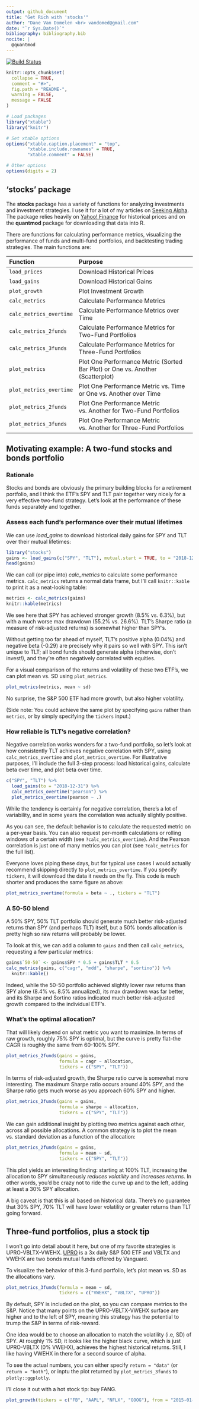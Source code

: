 ```yaml
---
output: github_document
title: "Get Rich with 'stocks'"
author: "Dane Van Domelen <br> vandomed@gmail.com"
date: "`r Sys.Date()`"
bibliography: bibliography.bib
nocite: | 
  @quantmod
---
```


<!-- README.md is generated from README.Rmd. Please edit that file -->

[![Build Status](https://travis-ci.org/vandomed/stocks.svg?branch=master)](https://travis-ci.org/vandomed/stocks)

```r
knitr::opts_chunk$set(
  collapse = TRUE,
  comment = "#>",
  fig.path = "README-",
  warning = FALSE, 
  message = FALSE
)
```

```r

# Load packages
library("xtable")
library("knitr")

# Set xtable options
options("xtable.caption.placement" = "top", 
        "xtable.include.rownames" = TRUE, 
        "xtable.comment" = FALSE)

# Other options
options(digits = 2)
```

## 'stocks' package

The **stocks** package has a variety of functions for analyzing investments and investment strategies. I use it for a lot of my articles on [Seeking Alpha](https://seekingalpha.com/author/dane-van-domelen/articles#regular_articles). The package relies heavily on [Yahoo! Finance](https://finance.yahoo.com/) for historical prices and on the **quantmod** package for downloading that data into R.

There are functions for calculating performance metrics, visualizing the performance of funds and multi-fund portfolios, and backtesting trading strategies. The main functions are:

| Function                  |Purpose
|:--------------------------|:-----------------------------------------------------
|`load_prices`              |Download Historical Prices
|`load_gains`               |Download Historical Gains
|`plot_growth`              |Plot Investment Growth
|`calc_metrics`             |Calculate Performance Metrics
|`calc_metrics_overtime`    |Calculate Performance Metrics over Time
|`calc_metrics_2funds`      |Calculate Performance Metrics for Two-Fund Portfolios
|`calc_metrics_3funds`      |Calculate Performance Metrics for Three-Fund Portfolios
|`plot_metrics`             |Plot One Performance Metric (Sorted Bar Plot) or One vs. Another (Scatterplot)
|`plot_metrics_overtime`    |Plot One Performance Metric vs. Time or One vs. Another over Time
|`plot_metrics_2funds`      |Plot One Performance Metric vs. Another for Two-Fund Portfolios
|`plot_metrics_3funds`      |Plot One Performance Metric vs. Another for Three-Fund Portfolios


## Motivating example: A two-fund stocks and bonds portfolio

### Rationale

Stocks and bonds are obviously the primary building blocks for a retirement portfolio, and I think the ETF's SPY and TLT pair together very nicely for a very effective two-fund strategy. Let's look at the performance of these funds separately and together.

### Assess each fund's performance over their mutual lifetimes

We can use *load_gains* to download historical daily gains for SPY and TLT over their mutual lifetimes:

```r
library("stocks")
gains <- load_gains(c("SPY", "TLT"), mutual.start = TRUE, to = "2018-12-31")
head(gains)
```

We can call (or pipe into) *calc_metrics* to calculate some performance metrics. `calc_metrics` returns a normal data frame, but I'll call `knitr::kable` to print it as a neat-looking table:

```r
metrics <- calc_metrics(gains)
knitr::kable(metrics)
```

We see here that SPY has achieved stronger growth (8.5% vs. 6.3%), but with a much worse max drawdown (55.2% vs. 26.6%). TLT's Sharpe ratio (a measure of risk-adjusted returns) is somewhat higher than SPY's. 

Without getting too far ahead of myself, TLT's positive alpha (0.04%) and negative beta (-0.29) are precisely why it pairs so well with SPY. This isn't unique to TLT; all bond funds should generate alpha (otherwise, don't invest!), and they're often negatively correlated with equities. 

For a visual comparison of the returns and volatility of these two ETF's, we can plot mean vs. SD using `plot_metrics`. 

```r
plot_metrics(metrics, mean ~ sd)
```

No surprise, the S&P 500 ETF had more growth, but also higher volatility.

(Side note: You could achieve the same plot by specifying `gains` rather than `metrics`, or by simply specifying the `tickers` input.)


### How reliable is TLT's negative correlation?

Negative correlation works wonders for a two-fund portfolio, so let's look at how consistently TLT achieves negative correlation with SPY, using `calc_metrics_overtime` and `plot_metrics_overtime`. For illustrative purposes, I'll include the full 3-step process: load historical gains, calculate beta over time, and plot beta over time.

```r
c("SPY", "TLT") %>%
  load_gains(to = "2018-12-31") %>%
  calc_metrics_overtime("pearson") %>%
  plot_metrics_overtime(pearson ~ .)
```

While the tendency is certainly for negative correlation, there's a lot of variability, and in some years the correlation was actually slightly positive.

As you can see, the default behavior is to calculate the requested metric on a per-year basis. You can also request per-month calculations or rolling windows of a certain width (see `?calc_metrics_overtime`). And the Pearson correlation is just one of many metrics you can plot (see `?calc_metrics` for the full list).

Everyone loves piping these days, but for typical use cases I would actually recommend skipping directly to `plot_metrics_overtime`. If you specify `tickers`, it will download the data it needs on the fly. This code is much shorter and produces the same figure as above:

```r
plot_metrics_overtime(formula = beta ~ ., tickers = "TLT")
```


### A 50-50 blend

A 50% SPY, 50% TLT portfolio should generate much better risk-adjusted returns than SPY (and perhaps TLT) itself, but a 50% bonds allocation is pretty high so raw returns will probably be lower.

To look at this, we can add a column to `gains` and then call `calc_metrics`, requesting a few particular metrics:

```r
gains$`50-50` <- gains$SPY * 0.5 + gains$TLT * 0.5
calc_metrics(gains, c("cagr", "mdd", "sharpe", "sortino")) %>%
  knitr::kable()
```

Indeed, while the 50-50 portfolio achieved slightly lower raw returns than SPY alone (8.4% vs. 8.5% annualized), its max drawdown was far better, and its Sharpe and Sortino ratios indicated much better risk-adjusted growth compared to the individual ETF's.


### What's the optimal allocation?

That will likely depend on what metric you want to maximize. In terms of raw growth, roughly 75% SPY is optimal, but the curve is pretty flat--the CAGR is roughly the same from 60-100% SPY.

```r
plot_metrics_2funds(gains = gains, 
                    formula = cagr ~ allocation, 
                    tickers = c("SPY", "TLT"))
```

In terms of risk-adjusted growth, the Sharpe ratio curve is somewhat more interesting. The maximum Sharpe ratio occurs around 40% SPY, and the Sharpe ratio gets much worse as you approach 60% SPY and higher.

```r
plot_metrics_2funds(gains = gains, 
                    formula = sharpe ~ allocation, 
                    tickers = c("SPY", "TLT"))
```

We can gain additional insight by plotting two metrics against each other, across all possible allocations. A common strategy is to plot the mean vs. standard deviation as a function of the allocation:

```r
plot_metrics_2funds(gains = gains, 
                    formula = mean ~ sd, 
                    tickers = c("SPY", "TLT"))
```

This plot yields an interesting finding: starting at 100% TLT, increasing the allocation to SPY simultaneously *reduces volatility* and *increases returns*. In other words, you'd be crazy not to ride the curve up and to the left, adding at least a 30% SPY allocation.

A big caveat is that this is all based on historical data. There's no guarantee that 30% SPY, 70% TLT will have lower volatility *or* greater returns than TLT going forward.


## Three-fund portfolios, plus a stock tip

I won't go into detail about it here, but one of my favorite strategies is UPRO-VBLTX-VWEHX. [UPRO](https://www.proshares.com/funds/upro.html) is a 3x daily S&P 500 ETF and VBLTX and VWEHX are two bonds mutual funds offered by Vanguard.

To visualize the behavior of this 3-fund portfolio, let's plot mean vs. SD as the allocations vary.

```r
plot_metrics_3funds(formula = mean ~ sd, 
                    tickers = c("VWEHX", "VBLTX", "UPRO"))
```

By default, SPY is included on the plot, so you can compare metrics to the S&P. Notice that many points on the UPRO-VBLTX-VWEHX surface are higher and to the left of SPY, meaning this strategy has the potential to trump the S&P in terms of risk-reward. 

One idea would be to choose an allocation to match the volatility (i.e, SD) of SPY. At roughly 1% SD, it looks like the higher black curve, which is just UPRO-VBLTX (0% VWEHX), achieves the highest historical returns. Still, I like having VWEHX in there for a second source of alpha.

To see the actual numbers, you can either specify `return = "data"` (or `return = "both"`), or inptu the plot returned by `plot_metrics_3funds` to `plotly::ggplotly`.

I'll close it out with a hot stock tip: buy FANG.

```r
plot_growth(tickers = c("FB", "AAPL", "NFLX", "GOOG"), from = "2015-01-01")
```


<!-- ## Conclusions -->

<!-- Hopefully this gives you a good idea of the main functions in **stocks**. There are a lot of options I didn't cover, especially for the graphics functions. You can read about these options by looking at the relevant help files (e.g. run `?twofunds_graph` in R). Please feel free to e-mail me at <vandomed@gmail.com> with questions or suggestions, or, better yet, contribute to the project on [GitHub](https://github.com/vandomed/stocks). -->


<!-- ## Version history -->

<!-- | Version                   |Notes -->
<!-- |:--------------------------|:----------------------------------------------------- -->
<!-- |1.0-1.5                    |Original -->
<!-- |2.0                        |Switched from base R to ggplot (slower but better) -->
<!-- |                           |Added support for piping -->
<!-- |                           |Simplified functions to calculate performance metrics -->


<!-- ## References -->
